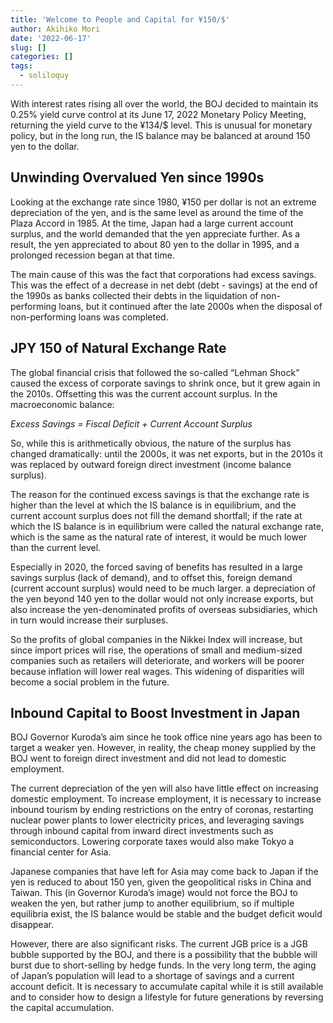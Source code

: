 ```yaml
---
title: 'Welcome to People and Capital for ¥150/$'
author: Akihiko Mori
date: '2022-06-17'
slug: []
categories: []
tags:
  - soliloquy
---
```


With interest rates rising all over the world, the BOJ decided to maintain its 0.25% yield curve control at its June 17, 2022 Monetary Policy Meeting, returning the yield curve to the ¥134/$ level. This is unusual for monetary policy, but in the long run, the IS balance may be balanced at around 150 yen to the dollar.

## Unwinding Overvalued Yen since 1990s

Looking at the exchange rate since 1980, ¥150 per dollar is not an extreme depreciation of the yen, and is the same level as around the time of the Plaza Accord in 1985. At the time, Japan had a large current account surplus, and the world demanded that the yen appreciate further. As a result, the yen appreciated to about 80 yen to the dollar in 1995, and a prolonged recession began at that time.

The main cause of this was the fact that corporations had excess savings. This was the effect of a decrease in net debt (debt - savings) at the end of the 1990s as banks collected their debts in the liquidation of non-performing loans, but it continued after the late 2000s when the disposal of non-performing loans was completed.

## JPY 150 of Natural Exchange Rate

The global financial crisis that followed the so-called "Lehman Shock" caused the excess of corporate savings to shrink once, but it grew again in the 2010s. Offsetting this was the current account surplus. In the macroeconomic balance:

*Excess Savings = Fiscal Deficit + Current Account Surplus*

So, while this is arithmetically obvious, the nature of the surplus has changed dramatically: until the 2000s, it was net exports, but in the 2010s it was replaced by outward foreign direct investment (income balance surplus).

The reason for the continued excess savings is that the exchange rate is higher than the level at which the IS balance is in equilibrium, and the current account surplus does not fill the demand shortfall; if the rate at which the IS balance is in equilibrium were called the natural exchange rate, which is the same as the natural rate of interest, it would be much lower than the current level.

Especially in 2020, the forced saving of benefits has resulted in a large savings surplus (lack of demand), and to offset this, foreign demand (current account surplus) would need to be much larger. a depreciation of the yen beyond 140 yen to the dollar would not only increase exports, but also increase the yen-denominated profits of overseas subsidiaries, which in turn would increase their surpluses.

So the profits of global companies in the Nikkei Index will increase, but since import prices will rise, the operations of small and medium-sized companies such as retailers will deteriorate, and workers will be poorer because inflation will lower real wages. This widening of disparities will become a social problem in the future.

## Inbound Capital to Boost Investment in Japan

BOJ Governor Kuroda's aim since he took office nine years ago has been to target a weaker yen. However, in reality, the cheap money supplied by the BOJ went to foreign direct investment and did not lead to domestic employment.

The current depreciation of the yen will also have little effect on increasing domestic employment. To increase employment, it is necessary to increase inbound tourism by ending restrictions on the entry of coronas, restarting nuclear power plants to lower electricity prices, and leveraging savings through inbound capital from inward direct investments such as semiconductors. Lowering corporate taxes would also make Tokyo a financial center for Asia.

Japanese companies that have left for Asia may come back to Japan if the yen is reduced to about 150 yen, given the geopolitical risks in China and Taiwan. This (in Governor Kuroda's image) would not force the BOJ to weaken the yen, but rather jump to another equilibrium, so if multiple equilibria exist, the IS balance would be stable and the budget deficit would disappear.

However, there are also significant risks. The current JGB price is a JGB bubble supported by the BOJ, and there is a possibility that the bubble will burst due to short-selling by hedge funds. In the very long term, the aging of Japan's population will lead to a shortage of savings and a current account deficit. It is necessary to accumulate capital while it is still available and to consider how to design a lifestyle for future generations by reversing the capital accumulation.